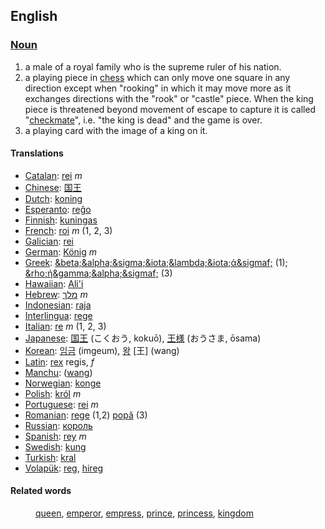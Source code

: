 ==English==

===[[Noun]]===
#a male of a royal family who is the supreme ruler of his nation.
#a playing piece in [[chess]] which can only move one square in any direction except when "rooking" in which it may move more as it exchanges directions with the "rook" or "castle" piece. When the king piece is threatened beyond movement of escape to capture it is called "[[checkmate]]", i.e. "the king is dead" and the game is over.
#a playing card with the image of a king on it.

==== Translations ====
*[[Catalan]]: [[rei]] ''m''
*[[Chinese]]: [[国王]]
*[[Dutch]]: [[koning]]
*[[Esperanto]]: [[reĝo]]
*[[Finnish]]: [[kuningas]]
*[[French]]: [[roi]] ''m'' (1, 2, 3)
*[[Galician]]: [[rei]]
*[[German]]: [[König]] ''m''
*[[Greek]]: [[&beta;&alpha;&sigma;&iota;&lambda;&iota;ά&sigmaf;]] (1); [[&rho;ή&gamma;&alpha;&sigmaf;]] (3)
*[[Hawaiian]]: [[Ali'i]] 
*[[Hebrew]]: [[מלך]] ''m''
*[[Indonesian]]: [[raja]]
*[[Interlingua]]: [[rege]]
*[[Italian]]: [[re]] ''m'' (1, 2, 3)
*[[Japanese]]: [[国王]] (こくおう, kokuō), [[王様]] (おうさま, ōsama)
*[[Korean]]: [[임금]] (imgeum), [[왕]] [王] (wang)
*[[Latin]]: [[rex]] regis, ''f''
*[[Manchu]]: ([[wang]])
*[[Norwegian]]: [[konge]]
*[[Polish]]: [[król]] ''m''
*[[Portuguese]]: [[rei]] ''m''
*[[Romanian]]: [[rege]] (1,2) [[popă]] (3)
*[[Russian]]: [[король]]
*[[Spanish]]: [[rey]] ''m''
*[[Swedish]]: [[kung]]
*[[Turkish]]: [[kral]]
*[[Volapük]]: [[reg]], [[hireg]]

====Related words====
:[[queen]], [[emperor]], [[empress]], [[prince]], [[princess]], [[kingdom]]